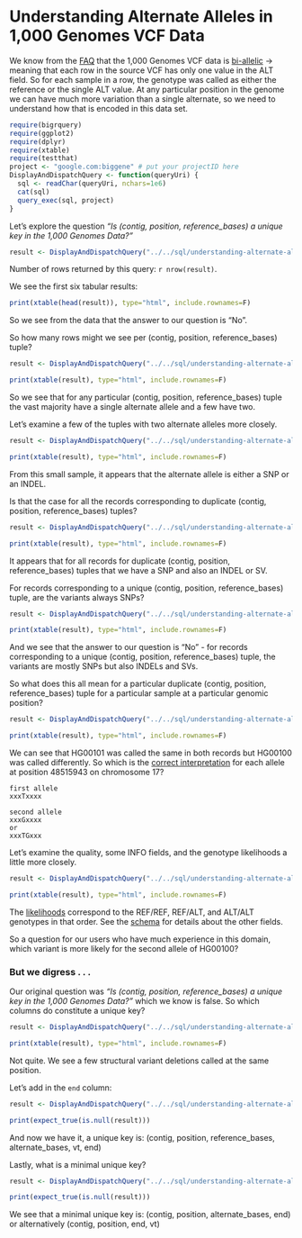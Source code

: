 <!-- R Markdown Documentation, DO NOT EDIT THE PLAIN MARKDOWN VERSION OF THIS FILE -->

<!-- Copyright 2014 Google Inc. All rights reserved. -->

<!-- Licensed under the Apache License, Version 2.0 (the "License"); -->
<!-- you may not use this file except in compliance with the License. -->
<!-- You may obtain a copy of the License at -->

<!--     http://www.apache.org/licenses/LICENSE-2.0 -->

<!-- Unless required by applicable law or agreed to in writing, software -->
<!-- distributed under the License is distributed on an "AS IS" BASIS, -->
<!-- WITHOUT WARRANTIES OR CONDITIONS OF ANY KIND, either express or implied. -->
<!-- See the License for the specific language governing permissions and -->
<!-- limitations under the License. -->

Understanding Alternate Alleles in 1,000 Genomes VCF Data
========================================================

We know from the [FAQ](http://www.1000genomes.org/faq/are-all-genotype-calls-current-release-vcf-files-bi-allelic) that the 1,000 Genomes VCF data is [bi-allelic](http://www.1000genomes.org/faq/are-all-genotype-calls-current-release-vcf-files-bi-allelic) → meaning that each row in the source VCF has only one value in the ALT field.  So for each sample in a row, the genotype was called as either the reference or the single ALT value.  At any particular position in the genome we can have much more variation than a single alternate, so we need to understand how that is encoded in this data set.

```r
require(bigrquery)
require(ggplot2)
require(dplyr)
require(xtable)
require(testthat)
project <- "google.com:biggene" # put your projectID here
DisplayAndDispatchQuery <- function(queryUri) {
  sql <- readChar(queryUri, nchars=1e6)
  cat(sql)
  query_exec(sql, project)
}
```

Let’s explore the question _“Is (contig, position, reference_bases) a unique key in the 1,000 Genomes Data?”_

```r
result <- DisplayAndDispatchQuery("../../sql/understanding-alternate-alleles/chrom-pos-ref-dups.sql")
```
Number of rows returned by this query: `r nrow(result)`.

We see the first six tabular results:
```r
print(xtable(head(result)), type="html", include.rownames=F)
```
So we see from the data that the answer to our question is “No”.

So how many rows might we see per (contig, position, reference_bases) tuple?
```r
result <- DisplayAndDispatchQuery("../../sql/understanding-alternate-alleles/count-chrom-pos-ref.sql")
```
```r
print(xtable(result), type="html", include.rownames=F)
```
So we see that for any particular (contig, position, reference_bases) tuple the vast majority have a single alternate allele and a few have two.

Let’s examine a few of the tuples with two alternate alleles more closely.
```r
result <- DisplayAndDispatchQuery("../../sql/understanding-alternate-alleles/three-chrom-pos-ref-dups.sql")
```
```r
print(xtable(result), type="html", include.rownames=F)
```
From this small sample, it appears that the alternate allele is either a SNP or an INDEL.

Is that the case for all the records corresponding to duplicate (contig, position, reference_bases) tuples?
```r
result <- DisplayAndDispatchQuery("../../sql/understanding-alternate-alleles/count-by-var-type-chrom-pos-ref-dups.sql")
```
```r
print(xtable(result), type="html", include.rownames=F)
```
It appears that for all records for duplicate (contig, position, reference_bases) tuples that we have a SNP and also an INDEL or SV.

For records corresponding to a unique (contig, position, reference_bases) tuple, are the variants always SNPs?
```r
result <- DisplayAndDispatchQuery("../../sql/understanding-alternate-alleles/count-by-var-type-chrom-pos-ref-singles.sql")
```
```r
print(xtable(result), type="html", include.rownames=F)
```
And we see that the answer to our question is “No” - for records corresponding to a unique (contig, position, reference_bases) tuple, the variants are mostly SNPs but also INDELs and SVs.

So what does this all mean for a particular duplicate (contig, position, reference_bases) tuple for a particular sample at a particular genomic position?
```r
result <- DisplayAndDispatchQuery("../../sql/understanding-alternate-alleles/sample-chrom-pos-ref-dups.sql")
```
```r
print(xtable(result), type="html", include.rownames=F)
```
We can see that HG00101 was called the same in both records but HG00100 was called differently.  So which is the [correct interpretation](http://vcftools.sourceforge.net/VCF-poster.pdf) for each allele at position 48515943 on chromosome 17?
```
first allele
xxxTxxxx

second allele
xxxGxxxx
or
xxxTGxxx
```
Let’s examine the quality, some INFO fields, and the genotype likelihoods a little more closely.
```r
result <- DisplayAndDispatchQuery("../../sql/understanding-alternate-alleles/sample-likelihood.sql")
```
```r
print(xtable(result), type="html", include.rownames=F)
```
The [likelihoods](http://faculty.washington.edu/browning/beagle/intro-to-vcf.html) correspond to the REF/REF, REF/ALT, and ALT/ALT genotypes in that order.  See the [schema](https://bigquery.cloud.google.com/table/google.com:biggene:1000genomes.variants1kG?pli=1) for details about the other fields.

So a question for our users who have much experience in this domain, which variant is more likely for the second allele of HG00100?

### But we digress . . .

Our original question was _“Is (contig, position, reference_bases) a unique key in the 1,000 Genomes Data?”_ which we know is false.  So which columns do constitute a unique key?

```r
result <- DisplayAndDispatchQuery("../../sql/understanding-alternate-alleles/not-quite-unique-key.sql")
```

```r
print(xtable(result), type="html", include.rownames=F)
```
Not quite.  We see a few structural variant deletions called at the same position.

Let's add in the `end` column:
```r
result <- DisplayAndDispatchQuery("../../sql/understanding-alternate-alleles/unique-key.sql")
```

```r
print(expect_true(is.null(result)))
```

And now we have it, a unique key is: (contig, position, reference_bases, alternate_bases, vt, end)

Lastly, what is a minimal unique key?
```r
result <- DisplayAndDispatchQuery("../../sql/understanding-alternate-alleles/minimal-unique-key.sql")
```

```r
print(expect_true(is.null(result)))
```

We see that a minimal unique key is: (contig, position, alternate_bases, end) or alternatively (contig, position, end, vt)
